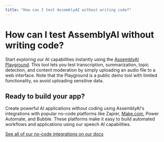 ```yaml
---
title: "How can I test AssemblyAI without writing code?"
---
```


# How can I test AssemblyAI without writing code?

Start exploring our AI capabilities instantly using the [AssemblyAI Playground](https://www.assemblyai.com/playground). This tool lets you test transcription, summarization, topic detection, and content moderation by simply uploading an audio file to a web interface. Note that the Playground is a public demo tool with limited functionality, so avoid uploading sensitive data.

## Ready to build your app?

Create powerful AI applications without coding using AssemblyAI's integrations with popular no-code platforms like Zapier, [Make.com](http://Make.com), Power Automate, and Bubble. These platforms make it easy to build automated workflows and applications using our speech AI capabilities.

[See all of our no-code integrations on our docs](https://www.assemblyai.com/docs/integrations/no-code)